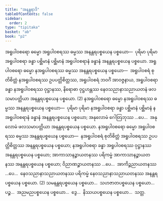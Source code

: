 ```yaml
---
title: "အနန္တရာဒိ"
tableOfContents: false
sidebar:
  order: 2
type: "tipitaka"
basket: "ab"
book: "p2"
---
```



<DynamicBreadcrumb />

<Division number="283" book="p2" e="ch" v="38" p="478">

<Paragraph number="4685" book="p2">
အရူပါဝစရော ဓမ္မော အရူပါဝစရဿ ဓမ္မဿ အနန္တရပစ္စယေန ပစ္စယော—  ပုရိမာ ပုရိမာ အရူပါဝစရာ ခန္ဓာ ပစ္ဆိမာနံ ပစ္ဆိမာနံ အရူပါဝစရာနံ ခန္ဓာနံ အနန္တရပစ္စယေန ပစ္စယော. အရူပါဝစရော ဓမ္မော နအရူပါဝစရဿ ဓမ္မဿ အနန္တရပစ္စယေန ပစ္စယော—  အရူပါဝစရံ စုတိစိတ္တံ နအရူပါဝစရဿ ဥပပတ္တိစိတ္တဿ, အရူပါဝစရံ ဘဝင်္ဂံ အာဝဇ္ဇနာယ, အရူပါဝစရာ ခန္ဓာ နအရူပါဝစရဿ ဝုဋ္ဌာနဿ, နိရောဓာ ဝုဋ္ဌဟန္တဿ နေဝသညာနာသညာယတနံ ဖလသမာပတ္တိယာ အနန္တရပစ္စယေန ပစ္စယော. (2)
</Paragraph>

</Division>
<Division number="284" book="p2" e="ch" v="38" p="479">

<Paragraph number="4686" book="p2">
နအရူပါဝစရော ဓမ္မော နအရူပါဝစရဿ ဓမ္မဿ အနန္တရပစ္စယေန ပစ္စယော—  ပုရိမာ ပုရိမာ နအရူပါဝစရာ ခန္ဓာ ပစ္ဆိမာနံ ပစ္ဆိမာနံ နအရူပါဝစရာနံ ခန္ဓာနံ အနန္တရပစ္စယေန ပစ္စယော; အနုလောမံ ဂေါတြဘုဿ …ပေ…  အနုလောမံ ဖလသမာပတ္တိယာ အနန္တရပစ္စယေန ပစ္စယော. နအရူပါဝစရော ဓမ္မော အရူပါဝစရဿ ဓမ္မဿ အနန္တရပစ္စယေန ပစ္စယော—  နအရူပါဝစရံ စုတိစိတ္တံ အရူပါဝစရဿ ဥပပတ္တိစိတ္တဿ အနန္တရပစ္စယေန ပစ္စယော; နအရူပါဝစရာ ခန္ဓာ အရူပါဝစရဿ ဝုဋ္ဌာနဿ အနန္တရပစ္စယေန ပစ္စယော; အာကာသာနဉ္စာယတနဿ ပရိကမ္မံ အာကာသာနဉ္စာယတနဿ အနန္တရပစ္စယေန ပစ္စယော; ဝိညာဏဉ္စာယတနဿ …ပေ…  အာကိဉ္စညာယတနဿ …ပေ…  နေဝသညာနာသညာယတနဿ ပရိကမ္မံ နေဝသညာနာသညာယတနဿ အနန္တရပစ္စယေန ပစ္စယော. (2)
</Paragraph>

<Paragraph number="4687" book="p2">
သမနန္တရပစ္စယေန ပစ္စယော…  သဟဇာတပစ္စယေန ပစ္စယော…  ပဉ္စ…  အညမညပစ္စယေန ပစ္စယော…  ဒွေ…  နိဿယပစ္စယေန ပစ္စယော…  သတ္တ.
</Paragraph>
</Division>